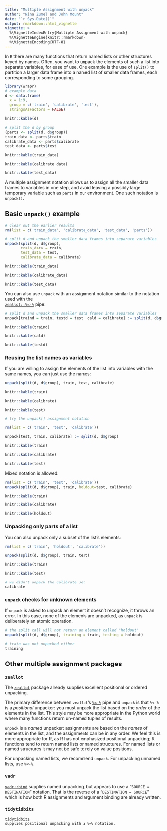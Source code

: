 ```yaml
---
title: "Multiple Assignment with unpack"
author: "Nina Zumel and John Mount"
date: "`r Sys.Date()`"
output: rmarkdown::html_vignette
vignette: >
  %\VignetteIndexEntry{Multiple Assignment with unpack}
  %\VignetteEngine{knitr::rmarkdown}
  %\VignetteEncoding{UTF-8}
---
```


In `R` there are many functions that return named lists or other structures keyed by names. Often, you want to unpack the elements of such a list into separate variables, for ease of use. One example is the use of `split()` to partition a larger data frame into a named list of smaller data frames, each corresponding to some grouping.

```r
library(wrapr)
# example data
d <- data.frame(
  x = 1:9,
  group = c('train', 'calibrate', 'test'),
  stringsAsFactors = FALSE)

knitr::kable(d)

# split the d by group
(parts <- split(d, d$group))
train_data <- parts$train
calibrate_data <- parts$calibrate
test_data <- parts$test

knitr::kable(train_data)

knitr::kable(calibrate_data)

knitr::kable(test_data)
```

A multiple assignment notation allows us to assign all the smaller data frames to variables in one step, and avoid leaving a possibly large temporary variable such as `parts` in our environment. One such notation is `unpack()`.

## Basic `unpack()` example

```r
# clear out the earlier results
rm(list = c('train_data', 'calibrate_data', 'test_data', 'parts'))

# split d and unpack the smaller data frames into separate variables
unpack(split(d, d$group),
       train_data = train,
       test_data = test,
       calibrate_data = calibrate)

knitr::kable(train_data)

knitr::kable(calibrate_data)

knitr::kable(test_data)
```

You can also use `unpack` with an assignment notation similar to the notation used with the  
<a href="https://CRAN.R-project.org/package=zeallot"><code>zeallot::%&lt;-%</code></a> pipe:

```r
# split d and unpack the smaller data frames into separate variables
unpack[traind = train, testd = test, cald = calibrate] := split(d, d$group)

knitr::kable(traind)

knitr::kable(cald)

knitr::kable(testd)
```

### Reusing the list names as variables

If you are willing to assign the elements of the list into variables with the same names, you can just use the names:

```r
unpack(split(d, d$group), train, test, calibrate)

knitr::kable(train)

knitr::kable(calibrate)

knitr::kable(test)

# try the unpack[] assignment notation

rm(list = c('train', 'test', 'calibrate'))

unpack[test, train, calibrate] := split(d, d$group)

knitr::kable(train)

knitr::kable(calibrate)

knitr::kable(test)
```

Mixed notation is allowed:

```r
rm(list = c('train', 'test', 'calibrate'))
unpack(split(d, d$group), train, holdout=test, calibrate)

knitr::kable(train)

knitr::kable(calibrate)

knitr::kable(holdout)
```


### Unpacking only parts of a list

You can also unpack only a subset of the list's elements:

```r
rm(list = c('train', 'holdout', 'calibrate'))

unpack(split(d, d$group), train, test)

knitr::kable(train)

knitr::kable(test)

# we didn't unpack the calibrate set
calibrate

```

### `unpack` checks for unknown elements

If `unpack` is asked to unpack an element it doesn't recognize, it throws an error. In this case, none of the elements are unpacked, as `unpack` is deliberately an atomic operation.

```r

# the split call will not return an element called "holdout"
unpack(split(d, d$group), training = train, testing = holdout)

# train was not unpacked either
training

```


## Other multiple assignment packages

### `zeallot`

The [`zeallot`](https://CRAN.R-project.org/package=zeallot) package already supplies excellent positional or ordered unpacking. 

The primary difference between `zeallot`'s <a href="https://CRAN.R-project.org/package=zeallot"><code>%&lt;-%</code></a> pipe and `unpack` is that `%<-%` is a *positional* unpacker: you must unpack the list based on the *order* of the elements in the list. This style may be more appropriate in the Python world where many functions return un-named tuples of results.  

`unpack` is a *named* unpacker: assignments are based on the *names* of elements in the list, and the assignments can be in any order. We feel this is more appropriate for R, as R has not emphasized positional unpacking; R functions tend to return named lists or named structures. For named lists or named structures it may not be safe to rely on value positions.

For unpacking named lists, we recommend `unpack`. For unpacking unnamed lists, use `%<-%`.

### `vadr`

<a href="https://github.com/crowding/vadr/blob/master/R/bind.R"><code>vadr::bind</code></a> supplies named unpacking, but appears to use a "<code>SOURCE = DESTINATION</code>" notation. That is the reverse of a "<code>DESTINATION = SOURCE</code>" which is how both R assignments and argument binding are already written.

### `tidytidbits`

<a href="https://CRAN.R-project.org/package=tidytidbits"><code>tidytidbits</a> supplies positional unpacking with a <code>%=%</code> notation.



